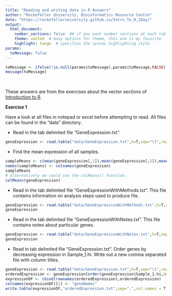 ```yaml
---
title: "Reading and writing data in R Answers"
author: "Rockefeller University, Bioinformatics Resource Centre"
date: "https://rockefelleruniversity.github.io/Intro_To_R_1Day/"
output: 
  html_document:
    number_sections: false  ## if you want number sections at each table header
    theme: united  # many options for theme, this one is my favorite.
    highlight: tango  # specifies the syntax highlighting style
params:
  toMessage: false    
---
```


```r
toMessage <- ifelse(!is.null(params$toMessage),params$toMessage,FALSE)
message(toMessage)
```


<p>&nbsp;</p>
These answers are from the exercises about the vector sections of [Introduction to R](https://rockefelleruniversity.github.io/Intro_To_R_1Day/). 

**Exercise 1**

Have a look at all files in notepad or excel before attempting to read. All files can be found in the "data" directory.

- Read in the tab delimited file "GeneExpression.txt".
```r
geneExpression <- read.table("data/GeneExpression.txt",h=T,sep="\t",row.names=1)
```

- Find the mean expression of all samples.
```r
sampleMeans <- c(mean(geneExpression[,1]),mean(geneExpression[,2]),mean(geneExpression[,3]),mean(geneExpression[,4]),mean(geneExpression[,5]),mean(geneExpression[,5]))
names(sampleMeans) <- colnames(geneExpression)
sampleMeans
# Alternatively we could use the colMeans() function.
colMeans(geneExpression)
```

- Read in the tab delimited file "GeneExpressionWithMethods.txt". This file contains information on analysis steps used to produce file.
```r
geneExpression <- read.table("data/GeneExpressionWithMethods.txt",h=T,sep="\t",row.names=1,skip=3)
geneExpression
```
- Read in the tab delimited file "GeneExpressionWithNotes.txt". This file contains notes about particular genes.
```r
geneExpression <- read.table("data/GeneExpressionWithNotes.txt",h=T,sep="\t",row.names=1,comment.char = ">")
geneExpression
```
- Read in tab delimited file "GeneExpression.txt". Order genes by decreasing expression in Sample_1.hi. Write out a new comma separated file with column titles.
```r
geneExpression <- read.table("data/GeneExpression.txt",h=T,sep="\t",row.names=1)
orderedExpression <- geneExpression[order(geneExpression$Sample_1.hi,decreasing=T),]
expressionDF <- cbind(rownames(orderedExpression),orderedExpression)
colnames(expressionDF)[1] <- "geneNames"
write.table(expressionDF,"orderedExpression.txt",sep=",",col.names = T,row.names=F)
```

